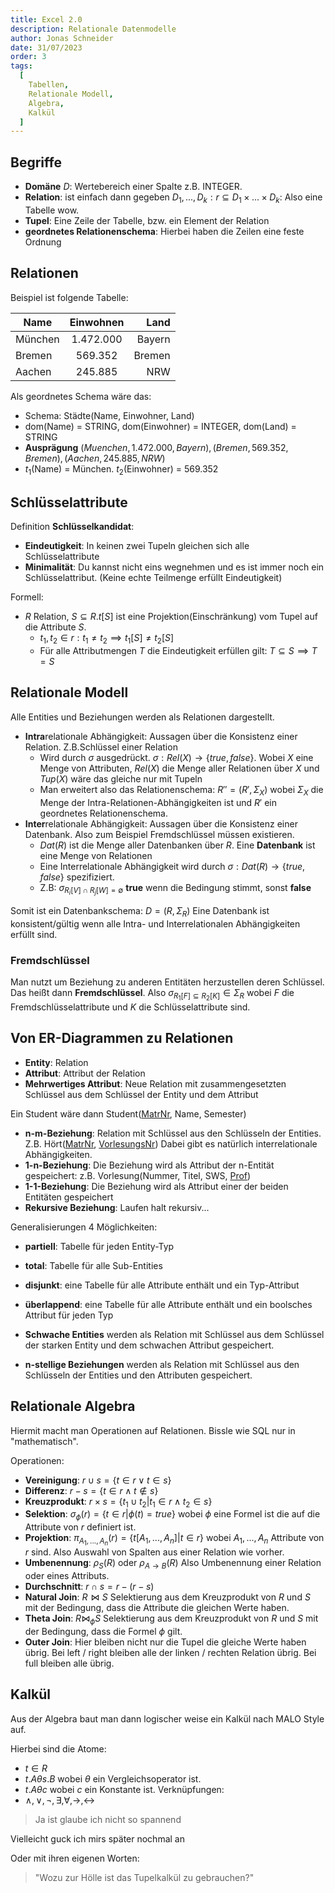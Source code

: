 ```yaml
---
title: Excel 2.0
description: Relationale Datenmodelle
author: Jonas Schneider
date: 31/07/2023
order: 3
tags:
  [
    Tabellen,
    Relationale Modell,
    Algebra,
    Kalkül
  ]
---
```


## Begriffe

- **Domäne** $D$: Wertebereich einer Spalte z.B. INTEGER.
- **Relation**: ist einfach dann gegeben $D_1, ..., D_k: r \subseteq D_1 \times ... \times D_k$: Also eine Tabelle wow.
- **Tupel**: Eine Zeile der Tabelle, bzw. ein Element der Relation
- **geordnetes Relationenschema**: Hierbei haben die Zeilen eine feste Ordnung 

## Relationen

Beispiel ist folgende Tabelle:

| Name    | Einwohnen |   Land |
|---------|:---------:|-------:|
| München | 1.472.000 | Bayern |
| Bremen  |  569.352  | Bremen |
| Aachen  |  245.885  |    NRW |

Als geordnetes Schema wäre das:
- Schema: Städte(Name, Einwohner, Land)
- dom(Name) = STRING, dom(Einwohner) = INTEGER, dom(Land) = STRING 
- **Ausprägung** ${(Muenchen, 1.472.000, Bayern), (Bremen, 569.352, Bremen), (Aachen, 245.885, NRW)}$
- $t_1$(Name) = München. $t_2$(Einwohner) = 569.352

## Schlüsselattribute

Definition **Schlüsselkandidat**:
 - **Eindeutigkeit**: In keinen zwei Tupeln gleichen sich alle Schlüsselattribute
 - **Minimalität**: Du kannst nicht eins wegnehmen und es ist immer noch ein Schlüsselattribut. (Keine echte Teilmenge erfüllt Eindeutigkeit)

Formell:
- $R$ Relation, $S \subseteq R. t[S]$ ist eine Projektion(Einschränkung) vom Tupel auf die Attribute $S$.
  - $t_1, t_2 \in r: t_1 \neq t_2 \implies t_1[S] \neq t_2[S]$
  - Für alle Attributmengen $T$ die Eindeutigkeit erfüllen gilt: $T \subseteq S \implies T = S$

## Relationale Modell

Alle Entities und Beziehungen werden als Relationen dargestellt.

- **Intra**relationale Abhängigkeit: Aussagen über die Konsistenz einer Relation. Z.B.Schlüssel einer Relation
  - Wird durch $\sigma$ ausgedrückt. $\sigma: Rel(X) \to \{true, false\}$. Wobei $X$ eine Menge von Attributen, $Rel(X)$ die Menge aller Relationen über $X$ und $Tup(X)$ wäre das gleiche nur mit Tupeln
  - Man erweitert also das Relationenschema: $R'' = (R', \Sigma_X)$ wobei $\Sigma_X$ die Menge der Intra-Relationen-Abhängigkeiten ist und $R'$ ein geordnetes Relationenschema.
- **Inter**relationale Abhängigkeit:  Aussagen über die Konsistenz einer Datenbank. Also zum Beispiel Fremdschlüssel müssen existieren.
  - $Dat(R)$ ist die Menge aller Datenbanken über $R$. Eine **Datenbank** ist eine Menge von Relationen
  - Eine Interrelationale Abhängigkeit wird durch $\sigma: Dat(R) \to \{true, false\}$ spezifiziert.
  - Z.B: $\sigma_{R_i[V] \cap R_j[W] = \emptyset}$ __true__ wenn die Bedingung stimmt, sonst __false__

Somit ist ein Datenbankschema: $D= (R, \Sigma_R)$
Eine Datenbank ist konsistent/gültig wenn alle Intra- und Interrelationalen Abhängigkeiten erfüllt sind.

### Fremdschlüssel
Man nutzt um Beziehung zu anderen Entitäten herzustellen deren Schlüssel. Das heißt dann **Fremdschlüssel**.
Also $\sigma_{R_1[F] \subseteq R_2[K]} \in \Sigma_R$ wobei $F$ die Fremdschlüsselattribute und $K$ die Schlüsselattribute sind.

## Von ER-Diagrammen zu Relationen

- **Entity**: Relation
- **Attribut**: Attribut der Relation
- **Mehrwertiges Attribut**: Neue Relation mit zusammengesetzten Schlüssel aus dem Schlüssel der Entity und dem Attribut

Ein Student wäre dann Student(<ins>MatrNr</ins>, Name, Semester)

- **n-m-Beziehung**: Relation mit Schlüssel aus den Schlüsseln der Entities. Z.B. Hört(<ins>MatrNr</ins>, <ins>VorlesungsNr</ins>) Dabei gibt es natürlich interrelationale Abhängigkeiten.
- **1-n-Beziehung**: Die Beziehung wird als Attribut der n-Entität gespeichert: z.B. Vorlesung(Nummer, Titel, SWS, <ins>Prof</ins>)
- **1-1-Beziehung**: Die Beziehung wird als Attribut einer der beiden Entitäten gespeichert
- **Rekursive Beziehung**: Laufen halt rekursiv...

Generalisierungen 4 Möglichkeiten:
- **partiell**: Tabelle für jeden Entity-Typ
- **total**: Tabelle für alle Sub-Entities
- **disjunkt**: eine Tabelle für alle Attribute enthält und ein Typ-Attribut
- **überlappend**: eine Tabelle für alle Attribute enthält und ein boolsches Attribut für jeden Typ

- **Schwache Entities** werden als Relation mit Schlüssel aus dem Schlüssel der starken Entity und dem schwachen Attribut gespeichert.
- **n-stellige Beziehungen** werden als Relation mit Schlüssel aus den Schlüsseln der Entities und den Attributen gespeichert.

## Relationale Algebra
 
Hiermit macht man Operationen auf Relationen. Bissle wie SQL nur in "mathematisch".

Operationen:
- **Vereinigung**: $r \cup s = \{t \in r \lor t \in s\}$
- **Differenz**: $r - s = \{t \in r \land t \notin s\}$
- **Kreuzprodukt**: $r \times s = \{t_1 \cup t_2 | t_1 \in r \land t_2 \in s\}$
- **Selektion**: $\sigma_{\phi}(r) = \{t \in r | \phi(t) = true\}$ wobei $\phi$ eine Formel ist die auf die Attribute von $r$ definiert ist.
- **Projektion**: $\pi_{A_1, ..., A_n}(r) = \{t[A_1, ..., A_n] | t \in r\}$ wobei $A_1, ..., A_n$ Attribute von $r$ sind. Also Auswahl von Spalten aus einer Relation wie vorher.
- **Umbenennung**: $\rho_S(R)$ oder $\rho_{A \to B}(R)$ Also Umbenennung einer Relation oder eines Attributs.
- **Durchschnitt**: $r \cap s = r - (r - s)$
- **Natural Join**: $R \bowtie S$ Selektierung aus dem Kreuzprodukt von $R$ und $S$ mit der Bedingung, dass die Attribute die gleichen Werte haben.
- **Theta Join**: $R \bowtie_{\phi} S$ Selektierung aus dem Kreuzprodukt von $R$ und $S$ mit der Bedingung, dass die Formel $\phi$ gilt.
- **Outer Join**: Hier bleiben nicht nur die Tupel die gleiche Werte haben übrig. Bei left / right bleiben alle der linken / rechten Relation übrig. Bei full bleiben alle übrig. 

## Kalkül

Aus der Algebra baut man dann logischer weise ein Kalkül nach MALO Style auf.
 
Hierbei sind die Atome:
- $t \in R$
- $t.A \theta s.B$ wobei $\theta$ ein Vergleichsoperator ist. 
- $t.A \theta c$ wobei $c$ ein Konstante ist.
Verknüpfungen:
- $\land, \lor, \lnot, \exists, \forall, \to, \leftrightarrow$

> Ja ist glaube ich nicht so spannend

Vielleicht guck ich mirs später nochmal an

Oder mit ihren eigenen Worten:

> "Wozu zur Hölle ist das Tupelkalkül zu gebrauchen?"

